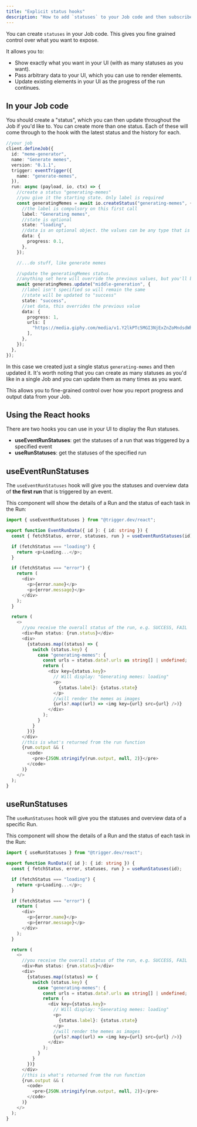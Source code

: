 ```yaml
---
title: "Explicit status hooks"
description: "How to add `statuses` to your Job code and then subscribe using the hooks"
---
```


<Snippet file="v2-deprecation-warning.mdx" />

You can create `statuses` in your Job code. This gives you fine grained control over what you want to expose.

It allows you to:

- Show exactly what you want in your UI (with as many statuses as you want).
- Pass arbitrary data to your UI, which you can use to render elements.
- Update existing elements in your UI as the progress of the run continues.

## In your Job code

You should create a "status", which you can then update throughout the Job if you'd like to. You can create more than one status. Each of these will come through to the hook with the latest status and the history for each.

```ts jobs/yourjob.ts
//your job
client.defineJob({
  id: "meme-generator",
  name: "Generate memes",
  version: "0.1.1",
  trigger: eventTrigger({
    name: "generate-memes",
  }),
  run: async (payload, io, ctx) => {
    //create a status "generating-memes"
    //you give it the starting state. Only label is required
    const generatingMemes = await io.createStatus("generating-memes", {
      //the label is compulsory on this first call
      label: "Generating memes",
      //state is optional
      state: "loading",
      //data is an optional object. the values can be any type that is JSON serializable
      data: {
        progress: 0.1,
      },
    });

    //...do stuff, like generate memes

    //update the generatingMemes status.
    //anything set here will override the previous values, but you'll be able to view the full history with hooks
    await generatingMemes.update("middle-generation", {
      //label isn't specified so will remain the same
      //state will be updated to "success"
      state: "success",
      //set data, this overrides the previous value
      data: {
        progress: 1,
        urls: [
          "https://media.giphy.com/media/v1.Y2lkPTc5MGI3NjExZnZoMndsdWh0MmhvY2kyaDF6YjZjZzg1ZGsxdnhhYm13a3Q1Y3lkbyZlcD12MV9pbnRlcm5hbF9naWZfYnlfaWQmY3Q9Zw/13HgwGsXF0aiGY/giphy.gif",
        ],
      },
    });
  },
});
```

In this case we created just a single status `generating-memes` and then updated it. It's worth noting that you can create as many statuses as you'd like in a single Job and you can update them as many times as you want.

This allows you to fine-grained control over how you report progress and output data from your Job.

## Using the React hooks

There are two hooks you can use in your UI to display the Run statuses.

- **useEventRunStatuses**: get the statuses of a run that was triggered by a specified event
- **useRunStatuses**: get the statuses of the specified run

## useEventRunStatuses

The `useEventRunStatuses` hook will give you the statuses and overview data of **the first run** that is triggered by an event.

<Snippet file="how-to-get-event-id.mdx" />

This component will show the details of a Run and the status of each task in the Run:

```ts
import { useEventRunStatuses } from "@trigger.dev/react";

export function EventRunData({ id }: { id: string }) {
  const { fetchStatus, error, statuses, run } = useEventRunStatuses(id);

  if (fetchStatus === "loading") {
    return <p>Loading...</p>;
  }

  if (fetchStatus === "error") {
    return (
      <div>
        <p>{error.name}</p>
        <p>{error.message}</p>
      </div>
    );
  }

  return (
    <>
      //you receive the overall status of the run, e.g. SUCCESS, FAIL
      <div>Run status: {run.status}</div>
      <div>
        {statuses.map((status) => {
          switch (status.key) {
            case "generating-memes": {
              const urls = status.data?.urls as string[] | undefined;
              return (
                <div key={status.key}>
                  // Will display: "Generating memes: loading"
                  <p>
                    {status.label}: {status.state}
                  </p>
                  //will render the memes as images
                  {urls?.map((url) => <img key={url} src={url} />)}
                </div>
              );
            }
          }
        })}
      </div>
      //this is what's returned from the run function
      {run.output && (
        <code>
          <pre>{JSON.stringify(run.output, null, 2)}</pre>
        </code>
      )}
    </>
  );
}
```

## useRunStatuses

The `useRunStatuses` hook will give you the statuses and overview data of a specific Run.

<Snippet file="how-to-get-run-id.mdx" />

This component will show the details of a Run and the status of each task in the Run:

```ts
import { useRunStatuses } from "@trigger.dev/react";

export function RunData({ id }: { id: string }) {
  const { fetchStatus, error, statuses, run } = useRunStatuses(id);

  if (fetchStatus === "loading") {
    return <p>Loading...</p>;
  }

  if (fetchStatus === "error") {
    return (
      <div>
        <p>{error.name}</p>
        <p>{error.message}</p>
      </div>
    );
  }

  return (
    <>
      //you receive the overall status of the run, e.g. SUCCESS, FAIL
      <div>Run status: {run.status}</div>
      <div>
        {statuses.map((status) => {
          switch (status.key) {
            case "generating-memes": {
              const urls = status.data?.urls as string[] | undefined;
              return (
                <div key={status.key}>
                  // Will display: "Generating memes: loading"
                  <p>
                    {status.label}: {status.state}
                  </p>
                  //will render the memes as images
                  {urls?.map((url) => <img key={url} src={url} />)}
                </div>
              );
            }
          }
        })}
      </div>
      //this is what's returned from the run function
      {run.output && (
        <code>
          <pre>{JSON.stringify(run.output, null, 2)}</pre>
        </code>
      )}
    </>
  );
}
```
